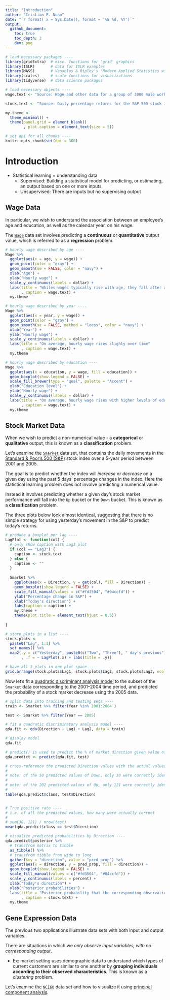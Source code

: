 ```yaml
---
title: "Introduction"
author: "Cristian E. Nuno"
date: "`r format( x = Sys.Date(), format = '%B %d, %Y')`"
output: 
  github_document:
    toc: true
    toc_depth: 2
    dev: png
---
```


```r
# load necessary packages ----
library(gridExtra)  # misc. functions for 'grid' graphics
library(ISLR)       # data for ISLR examples
library(MASS)       # Venables & Ripley's 'Modern Applied Statistics with s'
library(scales)     # scale functions for visualizations
library(tidyverse)  # data science packages

# load necessary objects ----
wage.text <- "Source: Wage and other data for a group of 3000 male workers in the Mid-Atlantic region"

stock.text <- "Source: Daily percentage returns for the S&P 500 stock index between 2001 and 2005"

my.theme <- 
  theme_minimal() + 
  theme(panel.grid = element_blank()
        , plot.caption = element_text(size = 5))

# set dpi for all chunks ----
knitr::opts_chunk$set(dpi = 300)
```

# Introduction

* Statistical learning = understanding data
    + Supervised: Building a statistical model for predicting, or estimating, an output based on one or more inputs
    + Unsupervised: There are inputs but no supervising output

## Wage Data

In particular, we wish to understand the association between an employee’s age and education, as well as the calendar year, on his wage.

The [`Wage`](https://www.rdocumentation.org/packages/ISLR/versions/1.2/topics/Wage) data set involves predicting a **continuous** or **quantitative** output value, which is referred to as a **regression** problem.

```r
# hourly wage described by age ----
Wage %>%
  ggplot(aes(x = age, y = wage)) +
  geom_point(color = "gray") +
  geom_smooth(se = FALSE, color = "navy") +
  xlab("Age") +
  ylab("Hourly wage") +
  scale_y_continuous(labels = dollar) +
  labs(title = "Whiles wages typically rise with age, they fall after age 60"
       , caption = wage.text) +
  my.theme

# hourly wage described by year ----
Wage %>%
  ggplot(aes(x = year, y = wage)) +
  geom_point(color = "gray") +
  geom_smooth(se = FALSE, method = "loess", color = "navy") +
  xlab("Year") +
  ylab("Hourly wage") +
  scale_y_continuous(labels = dollar) +
  labs(title = "On average, hourly wage rises slighly over time"
       , caption = wage.text) +
  my.theme

# hourly wage described by education ----
Wage %>%
  ggplot(aes(x = education, y = wage, fill = education)) +
  geom_boxplot(show.legend = FALSE) +
  scale_fill_brewer(type = "qual", palette = "Accent") +
  xlab("Education level") +
  ylab("Hourly wage") +
  scale_y_continuous(labels = dollar) +
  labs(title = "On average, hourly wage rises with higher levels of educational attainment"
       , caption = wage.text) +
  my.theme
```

## Stock Market Data

When we wish to predict a non-numerical value - a **categorical** or **qualitative** output, this is known as a **classification** problem.

Let's examine the [`Smarket`](https://www.rdocumentation.org/packages/ISLR/versions/1.2/topics/Smarket) data set, that contains the daily movements in the [Standard & Poor’s 500 (S&P)](https://www.standardandpoors.com/en_US/web/guest/home) stock index over a 5-year period between 2001 and 2005.

The goal is to predict whether the index will *increase* or *decrease* on a given day using the past 5 days’ percentage changes in the index. Here the statistical learning problem does not involve predicting a numerical value. 

Instead it involves predicting whether a given day’s stock market performance will fall into the `Up` bucket or the `Down` bucket. This is known as a **classification** problem. 

The three plots below look almost identical, suggesting that there is no simple strategy for using yesterday’s movement in the S&P to predict today’s returns.

```r
# produce a boxplot per lag ----
LagPlot <- function(col) {
  # only show caption with Lag3 plot
  if (col == "Lag3") {
    caption <- stock.text
  } else {
    caption <- ""
  }
  
  Smarket %>%
    ggplot(aes(x = Direction, y = get(col), fill = Direction)) +
    geom_boxplot(show.legend = FALSE) +
    scale_fill_manual(values = c("#fd3504", "#04ccfd")) +
    ylab("Percentage change in S&P") +
    xlab("Today's direction") +
    labs(caption = caption) +
    my.theme +
    theme(plot.title = element_text(hjust = 0.5))
    
}

# store plots in a list ----
stock.plots <- 
  paste0("Lag", 1:3) %>%
  set_names() %>%
  map2(.y = c("Yesterday", paste0(c("Two", "Three"), " day's previous"))
       , .f = ~ LagPlot(.x) + labs(title = .y))

# have all 3 plots in one plot space ----
grid.arrange(stock.plots$Lag1, stock.plots$Lag2, stock.plots$Lag3, ncol = 3)
```

Now let's fit a [quadratic discriminant analysis model](http://uc-r.github.io/discriminant_analysis) to the subset of the `Smarket` data corresponding to the 2001–2004 time period, and predicted the probability of a stock market decrease using the 2005 data.


```r
# split data into training and testing sets ----
train <- Smarket %>% filter(Year %in% 2001:2004 )

test <- Smarket %>% filter(Year == 2005)

# fit a quadratic discriminatory analysis model ----
qda.fit <- qda(Direction ~ Lag1 + Lag2, data = train)

# display model 
qda.fit

# predict() is used to predict the % of market direction given value of the predictors
qda.predict <- predict(qda.fit, test)

# cross-reference the predicted Direction values with the actual values ----
#
# note: of the 50 predicted values of Down, only 30 were correctly identified
#
# note: of the 202 predicted values of Up, only 121 were correctly identified
#
table(qda.predict$class, test$Direction)


# True positive rate ----
# i.e. of all the predicted values, how many were actually correct
#
# sum(30, 121) / nrow(test)
mean(qda.predict$class == test$Direction)

# visualize predicted probabilities by Direction ----
qda.predict$posterior %>%
  # transfrom matrix to tibble
  as_tibble() %>%
  # transfrom tibble from wide to long
  gather(key = "direction", value = "pred_prop") %>%
  ggplot(aes(x = direction, y = pred_prop, fill = direction)) +
  geom_boxplot(show.legend = FALSE) +
  scale_fill_manual(values = c("#fd3504", "#04ccfd")) +
  scale_y_continuous(labels = percent) +
  xlab("Today's direction") +
  ylab("Posterior probabilities") +
  labs(title = "Posterior probability that the corresponding observations\nwill or will not classify the correct stock market direction"
       , caption = stock.text) +
  my.theme

```

## Gene Expression Data

The previous two applications illustrate data sets with both input and output variables.

There are situations in which we *only observe input variables, with no corresponding output*.

* Ex: market setting uses demographic data to understand which types of current customers are similar to one another by **grouping individuals according to their observed characteristics**. This is known as a *clustering* problem.

Let's examine the [`NCI60`](https://www.rdocumentation.org/packages/ISLR/versions/1.2/topics/NCI60) data set and how to visualize it using [principal component analysis](https://uc-r.github.io/pca).
